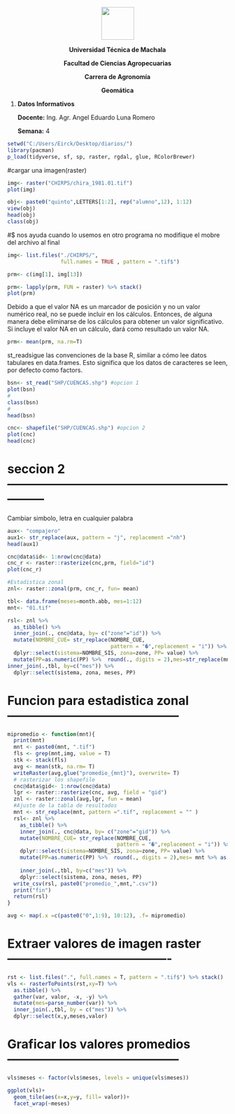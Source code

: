 <center>

![](LOGO_OUT.png){height=75px}


**Universidad Técnica de Machala**

**Facultad de Ciencias Agropecuarias**

**Carrera de Agronomía**

**Geomática**


</center>

1. **Datos Informativos**

    **Docente:** Ing. Agr. Angel Eduardo Luna Romero

    **Semana:** 4

```r
setwd("C:/Users/Eirck/Desktop/diarios/")
library(pacman)
p_load(tidyverse, sf, sp, raster, rgdal, glue, RColorBrewer)
```


#cargar una imagen(raster)
```r
img<- raster("CHIRPS/chira_1981.01.tif")
plot(img)
```

```r
obj<- paste0("quinto",LETTERS[1:2], rep("alumno",12), 1:12)
view(obj)
head(obj)
class(obj)
```

#$ nos ayuda cuando lo usemos en otro programa no modifique el mobre del archivo al final

```r
img<- list.files("./CHIRPS/",
                 full.names = TRUE , pattern = ".tif$") 
```

```r
prm<- c(img[1], img[13])

```

```r
prm<- lapply(prm, FUN = raster) %>% stack()
plot(prm)
```
                 
Debido a que el valor NA es un marcador de posición y no un valor numérico real, no se puede incluir en los cálculos. Entonces, de alguna manera debe eliminarse de los cálculos para obtener un valor significativo. Si incluye el valor NA en un cálculo, dará como resultado un valor NA.
```r

prm<- mean(prm, na.rm=T)
```
st_readsigue las convenciones de la base R, similar a cómo lee datos tabulares en data.frames. Esto significa que los datos de caracteres se leen, por defecto como factors.

```r
bsn<- st_read("SHP/CUENCAS.shp") #opcion 1 
plot(bsn)
#
class(bsn)
#
head(bsn)
```
```r
cnc<- shapefile("SHP/CUENCAS.shp") #opcion 2
plot(cnc)
head(cnc)
```




# seccion 2 ---------------------------------------------------------------
Cambiar simbolo, letra en cualquier palabra
```r
aux<- "compajero"
aux1<- str_replace(aux, pattern = "j", replacement ="nh")
head(aux1)
```

```r
cnc@data$id<- 1:nrow(cnc@data)
cnc_r <- raster::rasterize(cnc,prm, field="id")
plot(cnc_r)
```
```r
#Estadistica zonal
znl<- raster::zonal(prm, cnc_r, fun= mean)

tbl<- data.frame(meses=month.abb, mes=1:12)
mnt<- "01.tif"
```



```r
rsl<- znl %>% 
  as_tibble() %>%
  inner_join(., cnc@data, by= c("zone"="id")) %>%
  mutate(NOMBRE_CUE= str_replace(NOMBRE_CUE,
                                 pattern = "�",replacement = "i")) %>% 
  dplyr::select(sistema=NOMBRE_SIS, zona=zone, PP= value) %>% 
  mutate(PP=as.numeric(PP) %>%  round(., digits = 2),mes=str_replace(mnt, pattern = ".tif", replacement = "") %>% as.numeric()) %>% 
inner_join(.,tbl, by=c("mes")) %>% 
  dplyr::select(sistema, zona, meses, PP)
```

# Funcion para estadistica zonal ------------------------------------------

```r
mipromedio <- function(mnt){
  print(mnt)
  mnt <- paste0(mnt, ".tif")
  fls <- grep(mnt,img, value = T)
  stk <- stack(fls)
  avg <- mean(stk, na.rm= T)
  writeRaster(avg,glue("promedio_{mnt}"), overwrite= T)
  # rasterizar los shapefile
  cnc@data$gid<- 1:nrow(cnc@data)
  lgr <- raster::rasterize(cnc, avg, field = "gid")
  znl <- raster::zonal(avg,lgr, fun = mean)
  #Ajuste de la tabla de resultados
  mnt <- str_replace(mnt, pattern =".tif", replacement = "" )
  rsl<- znl %>% 
    as_tibble() %>%
    inner_join(., cnc@data, by= c("zone"="gid")) %>%
    mutate(NOMBRE_CUE= str_replace(NOMBRE_CUE,
                                   pattern = "�",replacement = "i")) %>% 
    dplyr::select(sistema=NOMBRE_SIS, zona=zone, PP= value) %>% 
    mutate(PP=as.numeric(PP) %>%  round(., digits = 2),mes= mnt %>% as.numeric()) %>% 
    
    inner_join(.,tbl, by=c("mes")) %>% 
    dplyr::select(sistema, zona, meses, PP)
  write_csv(rsl, paste0("promedio_",mnt,".csv"))
  print("fin")
  return(rsl)
}  
```


```r
avg <- map(.x =c(paste0("0",1:9), 10:12), .f= mipromedio)

```


# Extraer valores de imagen raster ----------------------------------------

```r
rst <- list.files(".", full.names = T, pattern = ".tif$") %>% stack()
vls <- rasterToPoints(rst,xy=T) %>%
  as.tibble() %>% 
  gather(var, valor, -x, -y) %>% 
  mutate(mes=parse_number(var)) %>% 
  inner_join(.,tbl, by = c("mes")) %>% 
  dplyr::select(x,y,meses,valor)
```



# Graficar los valores promedios ------------------------------------------

```r
vls$meses <- factor(vls$meses, levels = unique(vls$meses))

ggplot(vls)+
  geom_tile(aes(x=x,y=y, fill= valor))+
  facet_wrap(~meses)
```




